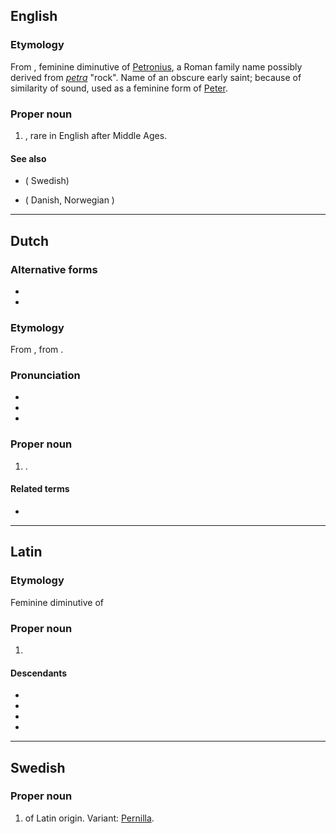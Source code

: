 ==English==

===Etymology===
From {{bor|en|la|Petronella}}, feminine diminutive of [[Petronius]], a Roman family name possibly derived from ''[[petra]]'' "rock". Name of an obscure early saint; because of similarity of sound, used as a feminine form of [[Peter]].

===Proper noun===
{{en-proper noun}}

# {{given name|en|female|from=Latin}}, rare in English after Middle Ages.

====See also====
* {{l|en|Pernilla}} ( Swedish)
* {{l|en|Pernille}} ( Danish, Norwegian )

----

==Dutch==

===Alternative forms===
* {{l|nl|Petronel}}
* {{l|nl|Petronilla}}

===Etymology===
From {{inh|nl|dum}}, from {{der|nl|la|Petronella}}.

===Pronunciation===
* {{IPA|nl|/ˌpeː.troːˈnɛ.laː/}}
* {{hyphenation|nl|Pe|tro|nel|la}}
* {{rhymes|nl|ɛlaː}}

===Proper noun===
{{nl-proper noun|f}}

# {{given name|nl|female|from=Latin}}.

====Related terms====
* {{l|nl|Pieternella}}

----

==Latin==

===Etymology===
Feminine diminutive of {{m|la|Petronius}}

===Proper noun===
{{head|la|proper noun}}

# {{given name|la|female}}

====Descendants====
* {{desc|en|Petronella}}
* {{desc|fr|Pétronille}}
* {{desc|no|Petronille}}
* {{desc|sv|Petronella}}

----

==Swedish==

===Proper noun===
{{sv-proper noun|c}}

# {{given name|sv|female}} of Latin origin. Variant: [[Pernilla]].